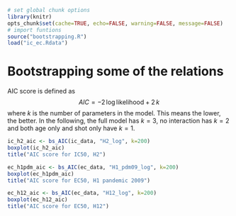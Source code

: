 ```r
# set global chunk options
library(knitr)
opts_chunk$set(cache=TRUE, echo=FALSE, warning=FALSE, message=FALSE)
# import funtions
source("bootstrapping.R")
load("ic_ec.Rdata")
```

Bootstrapping some of the relations
===================================
AIC score is defined as
$$
AIC = -2\, \log \textrm{likelihood} + 2\, k
$$
where $k$ is the number of parameters in the model.
This means the lower, the better. In the following, the full model has $k=3$,
no interaction has $k=2$ and both age only and shot only have $k=1$.

```r
ic_h2_aic <- bs_AIC(ic_data, "H2_log", k=200)
boxplot(ic_h2_aic)
title("AIC score for IC50, H2")
```

```r
ec_h1pdm_aic <- bs_AIC(ec_data, "H1_pdm09_log", k=200)
boxplot(ec_h1pdm_aic)
title("AIC score for EC50, H1 pandemic 2009")
```

```r
ec_h12_aic <- bs_AIC(ec_data, "H12_log", k=200)
boxplot(ec_h12_aic)
title("AIC score for EC50, H12")
```
